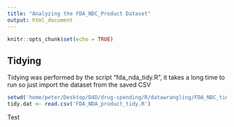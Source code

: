```yaml
---
title: "Analyzing the FDA_NDC_Product Dataset"
output: html_document
---
```


```r
knitr::opts_chunk$set(echo = TRUE)
```

## Tidying
Tidying was performed by the script "fda_nda_tidy.R", it takes a long time to run so just import the dataset from the saved CSV
```r
setwd('home/peter/Desktop/D4D/drug-spending/R/datawrangling/FDA_NDC_tidy')
tidy.dat <- read.csv('FDA_NDA_product_tidy.R')
````
Test

